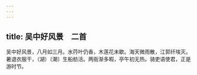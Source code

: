 ```yaml
---
---
---
```

title: 吴中好风景　二首
---



吴中好风景，八月如三月。水荇叶仍香，木莲花未歇。海天微雨散，江郭纤埃灭。暑退衣服干，（湖）〔潮〕生船舫活。两衙渐多暇，亭午初无热。骑吏语使君，正是游时节。